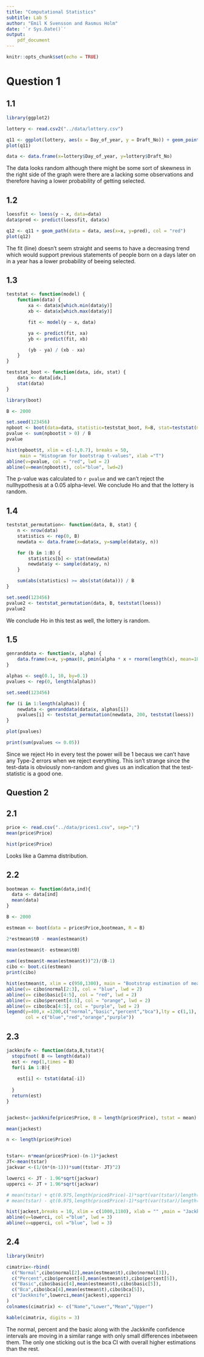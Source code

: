 ```yaml
---
title: "Computational Statistics"
subtitle: Lab 5
author: "Emil K Svensson and Rasmus Holm"
date: '`r Sys.Date()`'
output:
    pdf_document
---
```


```r
knitr::opts_chunk$set(echo = TRUE)
```

# Question 1

## 1.1

```r
library(ggplot2)

lottery <- read.csv2("../data/lottery.csv")

q11 <- ggplot(lottery, aes(x = Day_of_year, y = Draft_No)) + geom_point()
plot(q11)

data <- data.frame(x=lottery$Day_of_year, y=lottery$Draft_No)
```

The data looks random although there might be some sort of skewness in the right side of the graph were there are a lacking some observations and therefore having a lower probability of getting selected.

## 1.2

```r
loessfit <- loess(y ~ x, data=data)
data$pred <- predict(loessfit, data$x)

q12 <- q11 + geom_path(data = data, aes(x=x, y=pred), col = "red")
plot(q12)
```

The fit (line) doesn't seem straight and seems to have a decreasing trend which would support previous statements of people born on a days later on in a year has a lower probability of beeing selected.

## 1.3

```r
teststat <- function(model) {
    function(data) {
        xa <- data$x[which.min(data$y)]
        xb <- data$x[which.max(data$y)]

        fit <- model(y ~ x, data)

        ya <- predict(fit, xa)
        yb <- predict(fit, xb)

        (yb - ya) / (xb - xa)
    }
}

teststat_boot <- function(data, idx, stat) {
    data <- data[idx,]
    stat(data)
}
```

```r
library(boot)

B <- 2000

set.seed(123456)
npboot <- boot(data=data, statistic=teststat_boot, R=B, stat=teststat(model=loess))
pvalue <- sum(npboot$t > 0) / B
pvalue
```

```r
hist(npboot$t, xlim = c(-1,0.7), breaks = 50,
     main = "Histogram for bootstrap t-values", xlab ="T")
abline(v=pvalue, col = "red", lwd = 2)
abline(v=mean(npboot$t), col="blue", lwd=2)
```

The p-value was calculated to `r pvalue` and we can't reject the nullhypothesis at a 0.05 alpha-level. We conclude Ho and that the lottery is random.

## 1.4

```r
teststat_permutation<- function(data, B, stat) {
    n <- nrow(data)
    statistics <- rep(0, B)
    newdata <- data.frame(x=data$x, y=sample(data$y, n))

    for (b in 1:B) {
        statistics[b] <- stat(newdata)
        newdata$y <- sample(data$y, n)
    }

    sum(abs(statistics) >= abs(stat(data))) / B
}

set.seed(123456)
pvalue2 <- teststat_permutation(data, B, teststat(loess))
pvalue2
```

We conclude Ho in this test as well, the lottery is random.

## 1.5

```r
genranddata <- function(x, alpha) {
    data.frame(x=x, y=pmax(0, pmin(alpha * x + rnorm(length(x), mean=183, sd=10), 366)))
}

alphas <- seq(0.1, 10, by=0.1)
pvalues <- rep(0, length(alphas))

set.seed(123456)

for (i in 1:length(alphas)) {
    newdata <- genranddata(data$x, alphas[i])
    pvalues[i] <- teststat_permutation(newdata, 200, teststat(loess))
}

plot(pvalues)
```

```r
print(sum(pvalues <= 0.05))
```
Since we reject Ho in every test the power will be 1 becaus we can't have any Type-2 errors when we reject everything. This isn't strange since the test-data is obviously non-random and gives us an indication that the test-statistic is a good one. 

\newpage

## Question 2

## 2.1

```r
price <- read.csv("../data/prices1.csv", sep=";")
mean(price$Price)
```

```r
hist(price$Price)
```

Looks like a Gamma distribution.

## 2.2

```r
bootmean <- function(data,ind){
  data <- data[ind]
  mean(data)
}

B <- 2000

estmean <- boot(data = price$Price,bootmean, R = B)

2*estmean$t0 - mean(estmean$t)

mean(estmean$t- estmean$t0) 
 
sum((estmean$t-mean(estmean$t))^2)/(B-1)
cibo <- boot.ci(estmean)
print(cibo)
```


```r

hist(estmean$t, xlim = c(950,1300), main = "Bootstrap estimation of mean", xlab = "")
abline(v= cibo$normal[2:3], col = "blue", lwd = 2)
abline(v= cibo$basic[4:5], col = "red", lwd = 2)
abline(v= cibo$percent[4:5], col = "orange", lwd = 2)
abline(v= cibo$bca[4:5], col = "purple", lwd = 2)
legend(y=400,x =1200,c("normal","basic","percent","bca"),lty = c(1,1),
       col = c("blue","red","orange","purple"))

```


## 2.3

```r

jackknife <- function(data,B,tstat){
  stopifnot( B <= length(data))
  est <- rep(1,times = B)
  for(i in 1:B){
    
    est[i] <- tstat(data[-i])
    
  }
  return(est)
}


jackest<-jackknife(price$Price, B = length(price$Price), tstat = mean)

mean(jackest)

n <- length(price$Price)


tstar<- n*mean(price$Price)-(n-1)*jackest
JT<-mean(tstar)
jackvar <-(1/(n*(n-1)))*sum((tstar- JT)^2)

lowerci <- JT - 1.96*sqrt(jackvar)
upperci <- JT + 1.96*sqrt(jackvar)

# mean(tstar) + qt(0.975,length(price$Price)-1)*sqrt(var(tstar)/length(price$Price))
# mean(tstar) - qt(0.975,length(price$Price)-1)*sqrt(var(tstar)/length(price$Price))

hist(jackest,breaks = 10, xlim = c(1000,1180), xlab = "" ,main = "Jackknife estimate")
abline(v=lowerci, col ="blue", lwd = 3)
abline(v=upperci, col ="blue", lwd = 3)
```


## 2.4


```r
library(knitr)

cimatrix<-rbind(
  c("Normal",cibo$normal[2],mean(estmean$t),cibo$normal[3]),
  c("Percent",cibo$percent[4],mean(estmean$t),cibo$percent[5]),
  c("Basic",cibo$basic[4],mean(estmean$t),cibo$basic[5]),
  c("Bca",cibo$bca[4],mean(estmean$t),cibo$bca[5]),
  c("Jackknife",lowerci,mean(jackest),upperci)
)
colnames(cimatrix) <- c("Name","Lower","Mean","Upper") 

kable(cimatrix, digits = 3)

```

The normal, percent  and the basic along with the Jackknife confidence intervals are moving in a similar range with only small differences inbetween them. The only one sticking out is the bca CI with overall higher estimations than the rest.
